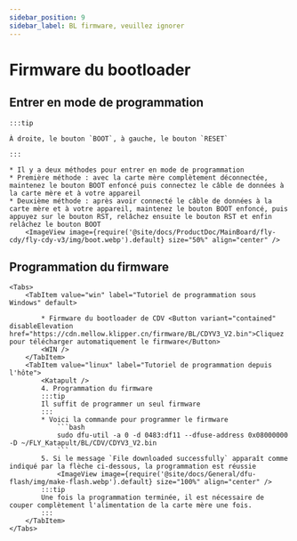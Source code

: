 ```yaml
---
sidebar_position: 9
sidebar_label: BL firmware, veuillez ignorer
---
```







# Firmware du bootloader

## Entrer en mode de programmation

    :::tip
 
    À droite, le bouton `BOOT`, à gauche, le bouton `RESET`

    :::

    * Il y a deux méthodes pour entrer en mode de programmation
    * Première méthode : avec la carte mère complètement déconnectée, maintenez le bouton BOOT enfoncé puis connectez le câble de données à la carte mère et à votre appareil
    * Deuxième méthode : après avoir connecté le câble de données à la carte mère et à votre appareil, maintenez le bouton BOOT enfoncé, puis appuyez sur le bouton RST, relâchez ensuite le bouton RST et enfin relâchez le bouton BOOT
        <ImageView image={require('@site/docs/ProductDoc/MainBoard/fly-cdy/fly-cdy-v3/img/boot.webp').default} size="50%" align="center" />

## Programmation du firmware
    <Tabs>
        <TabItem value="win" label="Tutoriel de programmation sous Windows" default>

            * Firmware du bootloader de CDV <Button variant="contained" disableElevation href="https://cdn.mellow.klipper.cn/firmware/BL/CDYV3_V2.bin">Cliquez pour télécharger automatiquement le firmware</Button>
            <WIN />
        </TabItem>
        <TabItem value="linux" label="Tutoriel de programmation depuis l'hôte">
            <Katapult />
            4. Programmation du firmware
            :::tip
            Il suffit de programmer un seul firmware
            :::
            * Voici la commande pour programmer le firmware
                ```bash
                sudo dfu-util -a 0 -d 0483:df11 --dfuse-address 0x08000000 -D ~/FLY_Katapult/BL/CDV/CDYV3_V2.bin
                ```
            5. Si le message `File downloaded successfully` apparaît comme indiqué par la flèche ci-dessous, la programmation est réussie
                <ImageView image={require('@site/docs/General/dfu-flash/img/make-flash.webp').default} size="100%" align="center" />
            :::tip
            Une fois la programmation terminée, il est nécessaire de couper complètement l'alimentation de la carte mère une fois.
            :::
        </TabItem>
    </Tabs>